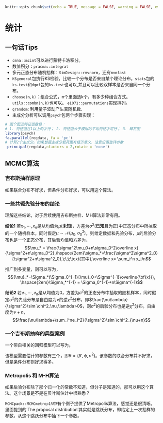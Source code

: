 ```r
knitr::opts_chunk$set(echo = TRUE, message = FALSE, warning = FALSE, eval = FALSE)
```

# 统计
## 一句话Tips
- `cmna::mcint `可以进行蒙特卡洛积分。
- 数值积分：`pracma::integral` 
- 多元正态分布随机抽样：`SimDesign::rmvnorm`，还有`mvnfast`
- `KSgeneral`包执行KS检验，比较一个分布是否来自某个理论分布。`stats`包的`ks.test`和`dgof`包的`ks.test`也可以,并且可以比较双样本是否来自同一个分布。
- `choose(n,k)`：组合公式，n个里面选k个，有多少种组合方式。`utils::combn(n,k)`也可以。 `e1071::permutations`实现排列。
- `qrandom`: 利用量子波动产生真随机数.
- 主成分分析可以调用`psych`包两个步骤实现：
```r
# 画个图选特征值数目：
# 1. 特征值在1以上的才行； 2. 特征值大于模拟的平均特征才可行； 3. 碎石图
library(psych)
fa.parallel(regdata, fa = 'pc')
# 计算2个主成分。如果想要主成分载荷更有经济意义，注意设置旋转参数
 principal(regdata,nfactors = 2,rotate = 'none')
```

## MCMC算法
### 吉布斯抽样原理
如果联合分布不好求，但条件分布好求，可以用这个算法。

### 一些共轭先验分布的结论
理解这些结论，对于后续使用吉布斯抽样、MH算法非常有用。

**结论1** 若$x_1,\cdots,x_n$是从均值为$\mu$(**未知**)，方差为$\sigma^2$(**已知**且为正)中正态分布中所抽取的一个随机样本，同时假定$\mu\sim \mathcal{N}(\mu_0,\sigma_0^2)$，则给定数据和先验分布，$\mu$的后验分布也是一个正态分布，其后验均值和方差为，
$$\mu_* = \frac{\sigma^2\mu_0+n\sigma_0^2\overline x}{\sigma^2+n\sigma_0^2},\hspace{2em}\sigma_*=\frac{\sigma^2\sigma^2_0}{\sigma^2+n\sigma^2_0},\;\;\;\text{其中},\overline x= \sum_i^n x_i/n$$

推广到多变量，则可以写为，
$${\mu}_*=\Sigma_*(\Sigma_0^{-1}{\mu}_0+\Sigma^{-1}\overline{\bf{x}}), \hspace{2em}\Sigma_*^{-1} = \Sigma_0^{-1}+n\Sigma^{-1}$$

**结论2**  若$e_1,\cdots,e_n$是从均值为0，方差为$\sigma^2$的正态分布中抽取的随机样本，同时假定$\sigma^2$的先验分布是自由度为$\nu$的逆$\chi^2$分布，即$\frac{\nu\lambda}{\sigma^2}\sim \chi^2_\nu,\lambda>0$，则$\sigma^2$的后验分布也是逆$\chi^2$分布，自由度为$\nu+n$，
$$\frac{\nu\lambda+\sum_i^ne_i^2}{\sigma^2}\sim \chi^2_{\nu+n}$$

### 一个吉布斯抽样的典型案例
一个带自相关的回归模型可以写为，
\begin{align}
y_t&=\beta_0+\beta_1x_{1t}+\cdots+\beta_kx_{kt}+z_t\\
z_t&=\phi z_{t-1}+e_t
\end{align}

该模型需要估计的参数有三个，即$\theta = (\beta',\phi,\sigma^2)$。该参数的联合分布并不好求，但是条件分布则好求得多。


### Metropolis 和 M-H算法
如果后验分布除了那个归一化的常数不知道，但分子是知道的，那可以用这个算法。这个场景是不是在贝叶斯估计中很熟悉？

`MCMCpack::MCMCmetrop1R`中有个例子提供了Metropolis算法，感觉还是很清晰。里面提到的'The proposal distribution'其实就是跳跃分布，即给定上一次抽样的参数，从这个跳跃分布中抽下一个参数。


